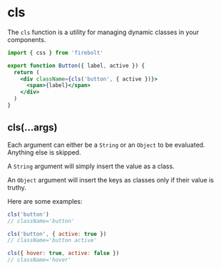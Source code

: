 <Meta title='Reference: cls' description='API Reference for the cls utility.' />

# cls

The `cls` function is a utility for managing dynamic classes in your components.

```jsx lineNumbers
import { css } from 'firebolt'

export function Button({ label, active }) {
  return (
    <div className={cls('button', { active })}>
      <span>{label}</span>
    </div>
  )
}
```

## cls(...args)

Each argument can either be a `String` or an `Object` to be evaluated. Anything else is skipped.

A `String` argument will simply insert the value as a class.

An `Object` argument will insert the keys as classes only if their value is truthy.

Here are some examples:

```jsx
cls('button')
// className='button'

cls('button', { active: true })
// className='button active'

cls({ hover: true, active: false })
// className='hover'
```
